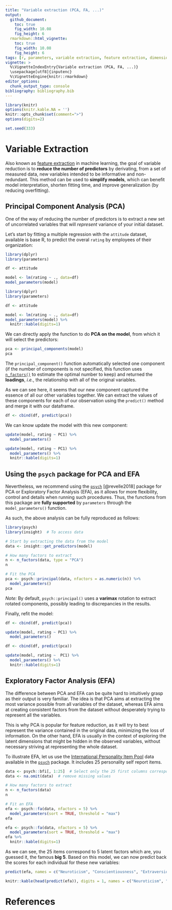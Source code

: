 ```yaml
---
title: "Variable extraction (PCA, FA, ...)"
output: 
  github_document:
    toc: true
    fig_width: 10.08
    fig_height: 6
  rmarkdown::html_vignette:
    toc: true
    fig_width: 10.08
    fig_height: 6
tags: [r, parameters, variable extraction, feature extraction, dimension extraction]
vignette: >
  %\VignetteIndexEntry{Variable extraction (PCA, FA, ...)}
  \usepackage[utf8]{inputenc}
  %\VignetteEngine{knitr::rmarkdown}
editor_options: 
  chunk_output_type: console
bibliography: bibliography.bib
---
```


```r
library(knitr)
options(knitr.kable.NA = '')
knitr::opts_chunk$set(comment=">")
options(digits=2)

set.seed(333)
```

# Variable Extraction

Also known as [feature extraction](https://en.wikipedia.org/wiki/Feature_extraction) in machine learning, the goal of variable reduction is to **reduce the number of predictors** by derivating, from a set of measured data, new variables intended to be informative and non-redundant. This method can be used to **simplify models**, which can benefit model interpretation, shorten fitting time, and improve generalization (by reducing overfitting).

## Principal Component Analysis (PCA)

One of the way of reducing the number of predictors is to extract a new set of uncorrelated variables that will *represent* variance of your initial dataset. 

Let's start by fitting a multiple regression with the `attitude` dataset, available is base R, to predict the overal `rating` by employees of their organization:

```r
library(dplyr)
library(parameters)

df <- attitude

model <- lm(rating ~ ., data=df)
model_parameters(model)
```
```r
library(dplyr)
library(parameters)

df <- attitude

model <- lm(rating ~ ., data=df)
model_parameters(model) %>% 
  knitr::kable(digits=1)
```

We can directly apply the function to do **PCA on the model**, from which it will select the predictors:

```r
pca <- principal_components(model)
pca
```

The `principal_component()` function automatically selected one component (if the number of components is not specified, this function uses [`n_factors()`](https://easystats.github.io/parameters/articles/n_factors.html) to estimate the optimal number to keep) and returned the **loadings**, *i.e.*, the relationship with all of the original variables. 

As we can see here, it seems that our new component captured the essence of all our other variables together. We can extract the values of these components for each of our observation using the `predict()` method and merge it with our dataframe.

```r
df <- cbind(df, predict(pca))
```

We can know update the model with this new component:
```r
update(model, rating ~ PC1) %>% 
  model_parameters()
```
```r
update(model, rating ~ PC1) %>% 
  model_parameters() %>% 
  knitr::kable(digits=1)
```

## Using the `psych` package for PCA and EFA

Nevertheless, we recommend using the [`psych`](https://cran.r-project.org/package=psych) [@revelle2018] package for PCA or Exploratory Factor Analysis (EFA), as it allows for more flexibility, control and details when running such procedures. Thus, the functions from this package are **fully supported** by `parameters` through the `model_parameters()` function.

As such, the above analysis can be fully reproduced as follows:

```r
library(psych)
library(insight)  # To access data

# Start by extracting the data from the model
data <- insight::get_predictors(model)

# How many factors to extract
n <- n_factors(data, type = "PCA")
n 

# Fit the PCA
pca <- psych::principal(data, nfactors = as.numeric(n)) %>% 
  model_parameters()
pca
```

*Note:* By default, `psych::principal()` uses a **varimax** rotation to extract rotated components, possibly leading to discrepancies in the results.

Finally, refit the model:

```r
df <- cbind(df, predict(pca))

update(model, rating ~ PC1) %>% 
  model_parameters()
```
```r
df <- cbind(df, predict(pca))

update(model, rating ~  PC1) %>% 
  model_parameters() %>% 
  knitr::kable(digits=1)
```


## Exploratory Factor Analysis (EFA)

The difference between PCA and EFA can be quite hard to intuitively grasp as their output is very familiar. The idea is that PCA aims at extracting the most variance possible from all variables of the dataset, whereas EFA aims at creating consistent factors from the dataset without desperately trying to represent all the variables. 

This is why PCA is popular for feature reduction, as it will try to best represent the variance contained in the original data, minimizing the loss of information. On the other hand, EFA is usually in the context of exploring the latent dimensions that might be hidden in the observed variables, without necessary striving at representing the whole dataset.

To illustrate EFA, let us use the [International Personality Item Pool](ipip.ori.org) data available in the [ `psych`](https://www.personality-project.org/r/html/bfi.html) package. It includes 25 personality self report items.

```r
data <- psych::bfi[, 1:25]  # Select only the 25 first columns corresponding to the items
data <- na.omit(data)  # remove missing values

# How many factors to extract
n <- n_factors(data)
n 
```
```r
# Fit an EFA
efa <- psych::fa(data, nfactors = 5) %>% 
  model_parameters(sort = TRUE, threshold = "max")
efa
```
```r
efa <- psych::fa(data, nfactors = 5) %>% 
  model_parameters(sort = TRUE, threshold = "max")
efa %>% 
  knitr::kable(digits=1)
```

As we can see, the 25 items correspond to 5 latent factors which are, you guessed it, the famous **big 5**. Based on this model, we can now predict back the scores for each individual for these new variables:

```r
predict(efa, names = c("Neuroticism", "Conscientiousness", "Extraversion", "Agreeableness", "Opennness"))
```
```r
knitr::kable(head(predict(efa)), digits = 1, names = c("Neuroticism", "Conscientiousness", "Extraversion", "Agreeableness", "Opennness"))
```

# References